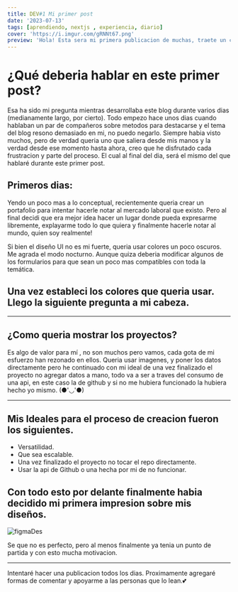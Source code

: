 ```yaml
---
title: DEV#1 Mi primer post
date: '2023-07-13'
tags: [aprendiendo, nextjs , experiencia, diario]
cover: 'https://i.imgur.com/gRNNt67.png'
preview: 'Hola! Esta sera mi primera publicacion de muchas, traete un cafecito y acompañame en este proceso. '
---
```


# ¿Qué deberia hablar en este primer post?

Esa ha sido mi pregunta mientras desarrollaba este blog durante varios dias (medianamente largo, por cierto).
Todo empezo hace unos dias cuando hablaban un par de compañeros sobre metodos para destacarse y el tema del blog
resono demasiado en mi, no puedo negarlo. Siempre habia visto muchos, pero de verdad queria uno que saliera desde 
mis manos y la verdad desde ese momento hasta ahora, creo que he disfrutado cada frustracion y parte del proceso.
El cual al final del dia, será el mismo del que hablaré durante este primer post.

## Primeros dias:

Yendo un poco mas a lo conceptual, recientemente queria crear un portafolio para intentar hacerle notar al mercado laboral que existo.
Pero al final decidi que era mejor idea hacer un lugar donde pueda expresarme libremente, explayarme todo lo que quiera y finalmente 
hacerle notar al mundo, quien soy realmente!

Si bien el diseño UI no es mi fuerte, queria usar colores un poco oscuros. Me agrada el modo nocturno. Aunque quiza deberia modificar algunos
de los formularios para que sean un poco mas compatibles con toda la temática.

## Una vez estableci los colores que queria usar. Llego la siguiente pregunta a mi cabeza.

-----------

## ¿Como queria mostrar los proyectos?

Es algo de valor para mí , no son muchos pero vamos, cada gota de mi esfuerzo han rezonado en ellos.
Queria usar imagenes, y poner los datos directamente pero he continuado con mi ideal de una vez finalizado el proyecto no agregar datos a mano, todo va a ser a traves del consumo de una api, en este caso la de github y si no me hubiera funcionado la hubiera hecho yo mismo. (●'◡'●)

-------------------

## Mis Ideales para el proceso de creacion fueron los siguientes.

- Versatilidad.
- Que sea escalable.
- Una vez finalizado el proyecto no tocar el repo directamente.
- Usar la api de Github o una hecha por mi de no funcionar.

## Con todo esto por delante finalmente habia decidido mi primera impresion sobre mis diseños.

![figmaDes](https://i.imgur.com/FEExMxS.png)

Se que no es perfecto, pero al menos finalmente ya tenia un punto de partida y con esto mucha motivacion.






------------
Intentaré hacer una publicacion todos los dias. Proximamente agregaré formas de comentar y apoyarme
a las personas que lo lean.💕